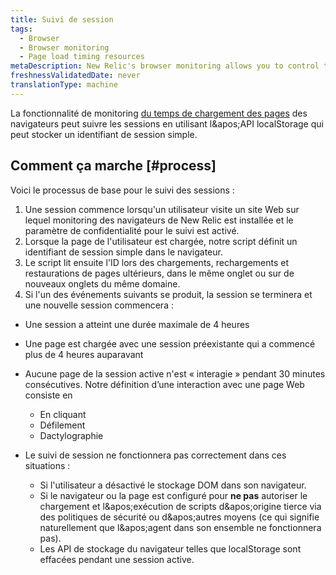 ```yaml
---
title: Suivi de session
tags:
  - Browser
  - Browser monitoring
  - Page load timing resources
metaDescription: New Relic's browser monitoring allows you to control tracking of user session IDs on your website.
freshnessValidatedDate: never
translationType: machine
---
```


La fonctionnalité de monitoring [du temps de chargement des pages](/docs/browser/new-relic-browser/page-load-timing-resources/page-load-timing-process) des navigateurs peut suivre les sessions en utilisant l&amp;apos;API localStorage qui peut stocker un identifiant de session simple.

## Comment ça marche [#process]

Voici le processus de base pour le suivi des sessions :

1. Une session commence lorsqu&apos;un utilisateur visite un site Web sur lequel monitoring des navigateurs de New Relic est installée et le paramètre de confidentialité pour le suivi est activé.
2. Lorsque la page de l&apos;utilisateur est chargée, notre script <InlinePopover type="browser" />définit un identifiant de session simple dans le navigateur.
3. Le script lit ensuite l&apos;ID lors des chargements, rechargements et restaurations de pages ultérieurs, dans le même onglet ou sur de nouveaux onglets du même domaine.
4. Si l&apos;un des événements suivants se produit, la session se terminera et une nouvelle session commencera :

* Une session a atteint une durée maximale de 4 heures

* Une page est chargée avec une session préexistante qui a commencé plus de 4 heures auparavant

* Aucune page de la session active n&apos;est « interagie » pendant 30 minutes consécutives. Notre définition d’une interaction avec une page Web consiste en

  * En cliquant
  * Défilement
  * Dactylographie

* Le suivi de session ne fonctionnera pas correctement dans ces situations :

  * Si l&apos;utilisateur a désactivé le stockage DOM dans son navigateur.
  * Si le navigateur ou la page est configuré pour **ne pas** autoriser le chargement et l&amp;apos;exécution de scripts d&amp;apos;origine tierce via des politiques de sécurité ou d&amp;apos;autres moyens (ce qui signifie naturellement que l&amp;apos;agent dans son ensemble ne fonctionnera pas).
  * Les API de stockage du navigateur telles que localStorage sont effacées pendant une session active.